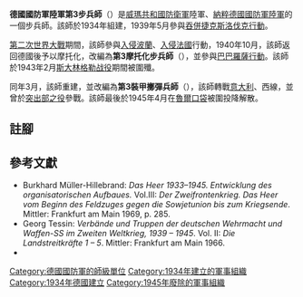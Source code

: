 {{infobox military unit
|unit_name=德國國防軍陸軍第3步兵師<br/>德國國防軍陸軍第3摩托化步兵師<br/>德國國防軍陸軍第3裝甲擲彈兵師
|image=3.Infanterie-Division(Wehrmacht).svg
|caption=
|dates= 1934年10月1日至1943年2月2日<br/>
1943年3月1日至1945年4月21日
|country= {{flag|Nazi Germany}}
|branch=[[納粹德國陸軍|陸軍]]
|type= [[步兵|步兵]]
|role= [[摩托化步兵|摩托化步兵]]
|size=[[师_(军队)|師]]
|command_structure=
|garrison=
|garrison_label=
|nickname=
|motto=
|colors=
|colors_label=
|march=
|mascot=
|battles=[[第二次世界大戰|第二次世界大戰]]
}}

'''德國國防軍陸軍第3步兵師'''（{{lang-de|'''3. Infanterie-Division'''}}）是[[威瑪共和國|威瑪共和國]][[國家防衛軍|防衛軍]]陸軍、[[納粹德國|納粹德國]][[德國國防軍|國防軍]][[納粹德國陸軍|陸軍]]的一個步兵師。該師於1934年組建{{cfn|Mitcham|y=2007}}，1939年5月參與[[蘇台德區問題|吞併捷克斯洛伐克行動]]。

[[第二次世界大戰|第二次世界大戰]]期間，該師參與[[波蘭戰役|入侵波蘭]]、[[法國戰役|入侵法國]]行動，1940年10月，該師返回德國後予以摩托化，改編為'''第3摩托化步兵師'''（{{lang-de|'''3. Infanterie-Division (mot.)'''}}），並參與[[巴巴羅薩行動|巴巴羅薩行動]]。該師於1943年2月[[斯大林格勒战役|斯大林格勒战役]]期間被圍殲。

同年3月，該師重建，並改編為'''第3裝甲擲彈兵師'''（{{lang-de|'''3. Panzergrenadier-Division '''}}），該師轉戰[[義大利戰役_(第二次世界大戰)|意大利]]、西線，並曾於[[突出部之役|突出部之役]]參戰。該師最後於1945年4月在[[魯爾包圍戰|魯爾口袋]]被圍投降解散。

== 註腳 ==
{{reflist}}

== 參考文獻 ==
{{Refbegin}}
* Burkhard Müller-Hillebrand: ''Das Heer 1933–1945. Entwicklung des organisatorischen Aufbaues.''  Vol.III: ''Der Zweifrontenkrieg. Das Heer vom Beginn des Feldzuges gegen die Sowjetunion bis zum Kriegsende''. Mittler: Frankfurt am Main 1969, p. 285.
* Georg Tessin: ''Verbände und Truppen der  deutschen Wehrmacht und Waffen-SS im Zweiten Weltkrieg, 1939 – 1945''. Vol. II: ''Die Landstreitkräfte 1 – 5''. Mittler: Frankfurt am Main 1966.
* {{Cite book|last=Mitcham |first=Samuel W., Jr.|author-link=Samuel W. Mitcham|title=German Order of Battle, Volume One: 1st – 290th Infantry Divisions in WWII|year=2007|publisher=Stackpole Books|location=PA; United States of America|isbn=978-0-8117-3416-5|ref={{sfnRef|Mitcham|y=2007}}}}
{{Refend}}

{{mil-stub}}
{{德國國防軍陸軍的步兵師}}
[[Category:德國國防軍的師級單位|Category:德國國防軍的師級單位]]
[[Category:1934年建立的軍事組織|Category:1934年建立的軍事組織]]
[[Category:1934年德國建立|Category:1934年德國建立]]
[[Category:1945年廢除的軍事組織|Category:1945年廢除的軍事組織]]